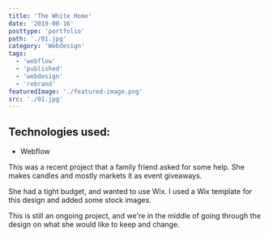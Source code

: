```yaml
---
title: 'The White Home'
date: '2019-08-16'
posttype: 'portfolio'
path: './01.jpg'
category: 'Webdesign'
tags:
  - 'webflow'
  - 'published'
  - 'webdesign'
  - 'rebrand'
featuredImage: './featured-image.png'
src: './01.jpg'
---
```


## Technologies used:

- Webflow
  <br />

This was a recent project that a family friend asked for some help. She makes candles and mostly markets it as event giveaways.

She had a tight budget, and wanted to use Wix. I used a Wix template for this design and added some stock images.

This is still an ongoing project, and we're in the middle of going through the design on what she would like to keep and change.
